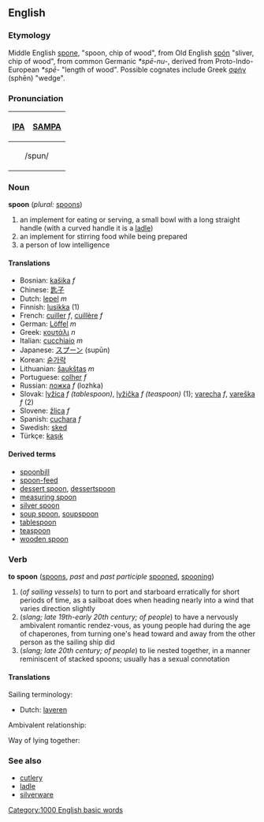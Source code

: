 ==English==

===Etymology=== 
Middle English [[spone]], "spoon, chip of wood", from Old English [[spon|spón]] "sliver, chip of wood", from common Germanic ''*spē-nu-'', derived from Proto-Indo-European ''*spē-'' "length of wood".  Possible cognates include Greek [[σφήν]] (sphēn) "wedge".

===Pronunciation===
{| border=1 cellpadding=5
! [[w:IPA|IPA]] !! [[w:SAMPA|SAMPA]]
|-
|colspan=2 align=center| /spun/ 
|}

===Noun===
'''spoon''' (''plural:'' [[spoons]])
# an implement for eating or serving, a small bowl with a long straight handle (with a curved handle it is a [[ladle]])
# an implement for stirring food while being prepared
# a person of low intelligence

====Translations====
*Bosnian: [[kašika]] ''f''
*Chinese: [[匙子]]
*Dutch: [[lepel]] ''m''
*Finnish: [[lusikka]] (1)
*French: [[cuiller]] ''f'', [[cuillère]] ''f''
*German: [[Löffel]] ''m''
*Greek: [[κουτάλι]] ''n''
*Italian: [[cucchiaio]] ''m''
*Japanese: [[スプーン]] (supūn)
*Korean: [[숟가락]]
*Lithuanian: [[šaukštas]] ''m''
*Portuguese: [[colher]] ''f''
*Russian: [[ложка]] ''f'' (lozhka)
*Slovak: [[lyžica]] ''f (tablespoon)'', [[lyžička]] ''f (teaspoon)'' (1); [[varecha]] ''f'', [[vareška]] ''f'' (2)
*Slovene: [[žlica]] ''f''
*Spanish: [[cuchara]] ''f''
*Swedish: [[sked]]
*Türkçe: [[kaşık]]

====Derived terms====
*[[spoonbill]]
*[[spoon-feed]]
*[[dessert spoon]], [[dessertspoon]]
*[[measuring spoon]]
*[[silver spoon]]
*[[soup spoon]], [[soupspoon]]
*[[tablespoon]]
*[[teaspoon]]
*[[wooden spoon]]

===Verb===
'''to spoon''' ([[spoons]], ''past'' and ''past participle'' [[spooned]], [[spooning]])
# (''of sailing vessels'') to turn to port and starboard erratically for short periods of time, as a sailboat does when heading nearly into a wind that varies direction slightly 
# (''slang; late 19th-early 20th century; of people'') to have a nervously ambivalent romantic rendez-vous, as young people had during the age of chaperones, from turning one's head toward and away from the other person as the sailing ship did
# (''slang; late 20th century; of people'') to lie nested together, in a manner reminiscent of stacked spoons; usually has a sexual connotation

====Translations====
Sailing terminology:

*Dutch: [[laveren]]

Ambivalent relationship:

Way of lying together:


===See also===
*[[cutlery]]
*[[ladle]]
*[[silverware]]
[[Category:1000 English basic words]]